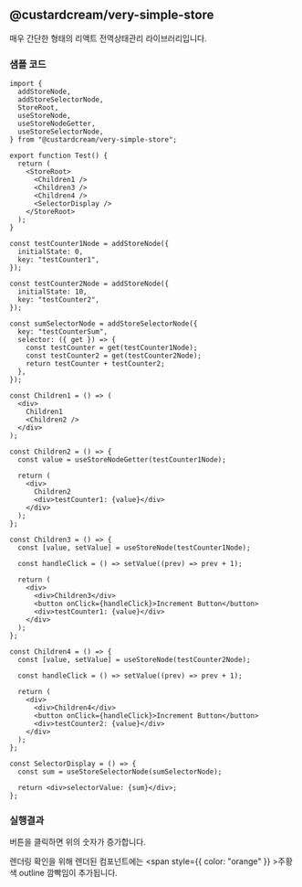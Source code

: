 
## @custardcream/very-simple-store

매우 간단한 형태의 리액트 전역상태관리 라이브러리입니다.

### 샘플 코드

```tsx
import {
  addStoreNode,
  addStoreSelectorNode,
  StoreRoot,
  useStoreNode,
  useStoreNodeGetter,
  useStoreSelectorNode,
} from "@custardcream/very-simple-store";

export function Test() {
  return (
    <StoreRoot>
      <Children1 />
      <Children3 />
      <Children4 />
      <SelectorDisplay />
    </StoreRoot>
  );
}

const testCounter1Node = addStoreNode({
  initialState: 0,
  key: "testCounter1",
});

const testCounter2Node = addStoreNode({
  initialState: 10,
  key: "testCounter2",
});

const sumSelectorNode = addStoreSelectorNode({
  key: "testCounterSum",
  selector: ({ get }) => {
    const testCounter = get(testCounter1Node);
    const testCounter2 = get(testCounter2Node);
    return testCounter + testCounter2;
  },
});

const Children1 = () => (
  <div>
    Children1
    <Children2 />
  </div>
);

const Children2 = () => {
  const value = useStoreNodeGetter(testCounter1Node);

  return (
    <div>
      Children2
      <div>testCounter1: {value}</div>
    </div>
  );
};

const Children3 = () => {
  const [value, setValue] = useStoreNode(testCounter1Node);

  const handleClick = () => setValue((prev) => prev + 1);

  return (
    <div>
      <div>Children3</div>
      <button onClick={handleClick}>Increment Button</button>
      <div>testCounter1: {value}</div>
    </div>
  );
};

const Children4 = () => {
  const [value, setValue] = useStoreNode(testCounter2Node);

  const handleClick = () => setValue((prev) => prev + 1);

  return (
    <div>
      <div>Children4</div>
      <button onClick={handleClick}>Increment Button</button>
      <div>testCounter2: {value}</div>
    </div>
  );
};

const SelectorDisplay = () => {
  const sum = useStoreSelectorNode(sumSelectorNode);

  return <div>selectorValue: {sum}</div>;
};
```

### 실행결과

버튼을 클릭하면 위의 숫자가 증가합니다.

렌더링 확인을 위해 렌더된 컴포넌트에는 <span style={{ color: "orange" }} >주황색 outline</span> 깜빡임이 추가됩니다.

<Sample />
